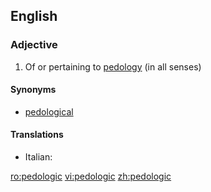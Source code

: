 ==English==

===Adjective===
{{en-adj}}

# Of or pertaining to [[pedology]] (in all senses)

====Synonyms====
*[[pedological]]

====Translations====
{{top}}
* Italian: {{t-|it|pedologico}}
{{mid}}

{{bottom}}

[[ro:pedologic]]
[[vi:pedologic]]
[[zh:pedologic]]